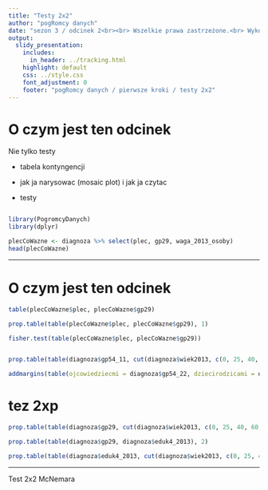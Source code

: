 ```yaml
---
title: "Testy 2x2"
author: "pogRomcy danych"
date: "sezon 3 / odcinek 2<br><br> Wszelkie prawa zastrzeżone.<br> Wykorzystanie możliwe wyłącznie za zgodą autora.  <br><br><br><br>Naciśnij `A` by zamienić slajdy na ciągły tekst. <br> Naciśnij `T` by wyświetlić spis treści."
output:
  slidy_presentation:
    includes:
      in_header: ../tracking.html
    highlight: default
    css: ../style.css
    font_adjustment: 0
    footer: "pogRomcy danych / pierwsze kroki / testy 2x2"
---
```


# O czym jest ten odcinek

Nie tylko testy

* tabela kontyngencji

* jak ja narysowac (mosaic plot) i jak ja czytac

* testy


```r


```

```r
library(PogromcyDanych)
library(dplyr)

plecCoWazne <- diagnoza %>% select(plec, gp29, waga_2013_osoby)
head(plecCoWazne)
```


---

# O czym jest ten odcinek

```r
table(plecCoWazne$plec, plecCoWazne$gp29)

prop.table(table(plecCoWazne$plec, plecCoWazne$gp29), 1)

fisher.test(table(plecCoWazne$plec, plecCoWazne$gp29))


prop.table(table(diagnoza$gp54_11, cut(diagnoza$wiek2013, c(0, 25, 40, 60, 110))), 2)

addmargins(table(ojcowiedziecmi = diagnoza$gp54_22, dziecirodzicami = diagnoza$gp54_11))

```

# tez 2xp

```r

prop.table(table(diagnoza$gp29, cut(diagnoza$wiek2013, c(0, 25, 40, 60, 110))), 2)

prop.table(table(diagnoza$gp29, diagnoza$eduk4_2013), 2)

prop.table(table(diagnoza$eduk4_2013, cut(diagnoza$wiek2013, c(0, 25, 40, 60, 110)), diagnoza$gp29), 1:2)

```

---

Test 2x2 McNemara

